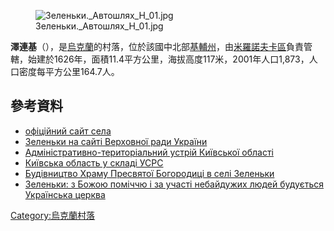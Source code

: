 [[Image:Зеленьки._Автошлях_Н_01.jpg|right]]

{{coord|49|44|48|N|30|55|43|E|scale:30000|display=title}}

'''澤連基'''（{{lang-uk|Зеленьки}}），是[[烏克蘭|烏克蘭]]的村落，位於該國中北部[[基輔州|基輔州]]，由[[米羅諾夫卡區|米羅諾夫卡區]]負責管轄，始建於1626年，面積11.4平方公里，海拔高度117米，2001年人口1,873，人口密度每平方公里164.7人。

==參考資料==
* [http://zelenki.at.ua/ офіційний сайт села] {{Wayback|url=http://zelenki.at.ua/ |date=20200407063315 }}
* [http://gska2.rada.gov.ua/pls/z7502/A005?rf7571=16115 Зеленьки на сайті Верховної ради України]{{dead link|date=2018年3月 |bot=InternetArchiveBot |fix-attempted=yes }}
* [http://gska2.rada.gov.ua/zakon/new/ADM/zmistko.html Адміністративно-територіальний устрій Київської області] {{Wayback|url=http://gska2.rada.gov.ua/zakon/new/ADM/zmistko.html |date=20200707044126 }}
* [http://ukraine.polnaya.info/kyjivska-oblast/myronivskyj-rajon Київська область у складі УСРС] {{Wayback|url=http://ukraine.polnaya.info/kyjivska-oblast/myronivskyj-rajon |date=20130218203432 }}
* [https://web.archive.org/web/20161227202646/http://www.mironovka.in.ua/2016-04-08-11-02-29/2506-budivnytstvo-khramu-presviatoi-bohorodytsi-v-seli-zelenky Будівництво Храму Пресвятої Богородиці в селі Зеленьки]
* [https://web.archive.org/web/20170109190352/http://www.mironovka.in.ua/2016-04-08-11-02-29/2513-zelenky-z-bozhoiu-pomichchiu-i-za-uchasti-nebaiduzhykh-liudei-buduietsia-ukrainska-tserkva Зеленьки: з Божою поміччю і за участі небайдужих людей будується Українська церква]

{{Ukraine-geo-stub}}
[[Category:烏克蘭村落|Category:烏克蘭村落]]